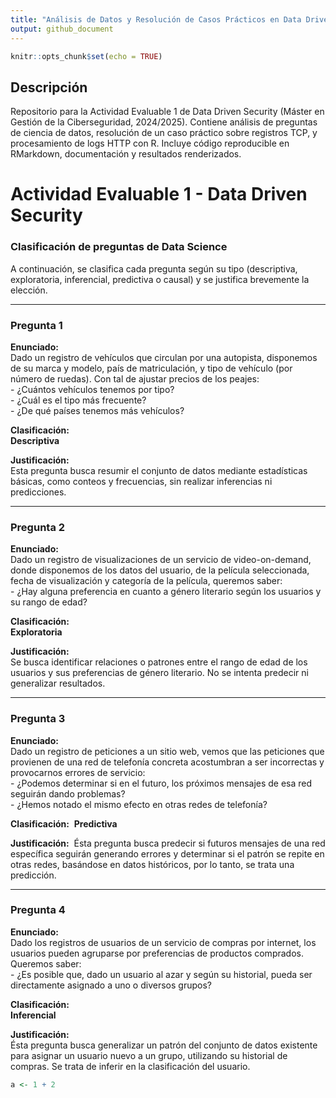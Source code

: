 ```yaml
---
title: "Análisis de Datos y Resolución de Casos Prácticos en Data Driven Security"
output: github_document
---
```


```r
knitr::opts_chunk$set(echo = TRUE)
```

## Descripción

Repositorio para la Actividad Evaluable 1 de Data Driven Security (Máster en Gestión de la Ciberseguridad, 2024/2025). Contiene análisis de preguntas de ciencia de datos, resolución de un caso práctico sobre registros TCP, y procesamiento de logs HTTP con R. Incluye código reproducible en RMarkdown, documentación y resultados renderizados.

# Actividad Evaluable 1 - Data Driven Security

### Clasificación de preguntas de Data Science

A continuación, se clasifica cada pregunta según su tipo (descriptiva, exploratoria, inferencial, predictiva o causal) y se justifica brevemente la elección.

------------------------------------------------------------------------

### **Pregunta 1**

**Enunciado:**\
Dado un registro de vehículos que circulan por una autopista, disponemos de su marca y modelo, país de matriculación, y tipo de vehículo (por número de ruedas). Con tal de ajustar precios de los peajes:\
- ¿Cuántos vehículos tenemos por tipo?\
- ¿Cuál es el tipo más frecuente?\
- ¿De qué países tenemos más vehículos?

**Clasificación:**\
**Descriptiva**

**Justificación:**\
Esta pregunta busca resumir el conjunto de datos mediante estadísticas básicas, como conteos y frecuencias, sin realizar inferencias ni predicciones.

------------------------------------------------------------------------

### **Pregunta 2**

**Enunciado:**\
Dado un registro de visualizaciones de un servicio de video-on-demand, donde disponemos de los datos del usuario, de la película seleccionada, fecha de visualización y categoría de la película, queremos saber:\
- ¿Hay alguna preferencia en cuanto a género literario según los usuarios y su rango de edad?

**Clasificación:**\
**Exploratoria**

**Justificación:**\
Se busca identificar relaciones o patrones entre el rango de edad de los usuarios y sus preferencias de género literario. No se intenta predecir ni generalizar resultados.

------------------------------------------------------------------------

### **Pregunta 3**

**Enunciado:**\
Dado un registro de peticiones a un sitio web, vemos que las peticiones que provienen de una red de telefonía concreta acostumbran a ser incorrectas y provocarnos errores de servicio:\
- ¿Podemos determinar si en el futuro, los próximos mensajes de esa red seguirán dando problemas?\
- ¿Hemos notado el mismo efecto en otras redes de telefonía?

**Clasificación:**\ 
**Predictiva**  

**Justificación:**\  
Ésta pregunta busca predecir si futuros mensajes de una red específica seguirán generando errores y determinar si el patrón se repite en otras redes, basándose en datos históricos, por lo tanto, se trata una predicción.


------------------------------------------------------------------------

### **Pregunta 4**

**Enunciado:**\
Dado los registros de usuarios de un servicio de compras por internet, los usuarios pueden agruparse por preferencias de productos comprados. Queremos saber:\
- ¿Es posible que, dado un usuario al azar y según su historial, pueda ser directamente asignado a uno o diversos grupos?

**Clasificación:**\
**Inferencial**

**Justificación:**\
Ésta pregunta busca generalizar un patrón del conjunto de datos existente para asignar un usuario nuevo a un grupo, utilizando su historial de compras. Se trata de inferir en la clasificación del usuario.

```r
a <- 1 + 2
```